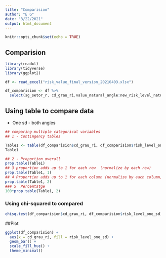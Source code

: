 ```yaml
---
title: "Comparision"
author: "E G"
date: "3/22/2021"
output: html_document
---
```


```r
knitr::opts_chunk$set(echo = TRUE)
```

## Comparision

```r
library(readxl)
library(tidyverse)
library(ggplot2)

df <- read_excel("risk_value_final_version_20210403.xlsx")

df_comparision <- df %>%
  select(sg_setor_r, cd_grau_ri,value_natural_angle:new_risk_level_natural)
```
## Using table to compare data

- One sd - both angles
```r
## comparing multiple categorical variables
## 1 - Contingency tables

Table1 <- table(df_comparision$cd_grau_ri, df_comparision$risk_level_one_sd)
Table1

## 2 - Proportion overall
prop.table(Table1)
## 3 proportion adds up to 1 for each row  (normalize by each row)
prop.table(Table1, 1)
## 4 Proportion adds up to 1 for each column (normalize by each column)
prop.table(Table1, 2)
### 5  Percentatge
100*prop.table(Table1, 2)

```


### Using chi-squared to compared
```r
chisq.test(df_comparision$cd_grau_ri, df_comparision$risk_level_one_sd)


```

##Plot
```r
ggplot(df_comparision) +
  aes(x = cd_grau_ri, fill = risk_level_one_sd) +
  geom_bar() +
  scale_fill_hue() +
  theme_minimal()



```

